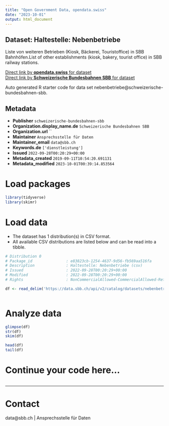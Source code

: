 ```yaml
---
title: "Open Government Data, opendata.swiss"
date: "2023-10-01"
output: html_document
---
```


## Dataset: Haltestelle: Nebenbetriebe

Liste von weiteren Betrieben (Kiosk, Bäckerei, Touristoffice) in SBB Bahnhöfen.List of other establishments (kiosk, bakery, tourist office) in SBB railway stations.

[Direct link by **opendata.swiss** for dataset](https://opendata.swiss/de/dataset/haltestelle-nebenbetriebe)<br>
[Direct link by **Schweizerische Bundesbahnen SBB** for dataset](https://data.sbb.ch/explore/dataset/nebenbetriebe/)

Auto generated R starter code for data set nebenbetriebe@schweizerische-bundesbahnen-sbb.

## Metadata

- **Publisher** `schweizerische-bundesbahnen-sbb`
- **Organization.display_name.de** `Schweizerische Bundesbahnen SBB`
- **Organization.url** ``
- **Maintainer** `Ansprechsstelle für Daten`
- **Maintainer_email** `data@sbb.ch`
- **Keywords.de** `['dienstleistung']`
- **Issued** `2022-09-28T00:20:29+00:00`
- **Metadata_created** `2019-09-11T10:54:20.691131`
- **Metadata_modified** `2023-10-01T00:39:14.853564`


# Load packages

```r

library(tidyverse)
library(skimr)

```

# Load data

-   The dataset has 1 distribution(s) in CSV format.
-   All available CSV distributions are listed below and can be read into a tibble.

```r

# Distribution 0
# Package_id               : e83823cb-1254-4637-9d56-fb569aa516fa
# Description              : Haltestelle: Nebenbetriebe (csv)
# Issued                   : 2022-09-28T00:20:29+00:00
# Modified                 : 2022-09-28T00:20:29+00:00
# Rights                   : NonCommercialAllowed-CommercialAllowed-ReferenceRequired

df <- read_delim('https://data.sbb.ch/api/v2/catalog/datasets/nebenbetriebe/exports/csv')



```

# Analyze data

```r

glimpse(df)
str(df)
skim(df)

head(df)
tail(df)

```

# Continue your code here...

```r

```

------------------------------------------------------------------------

# Contact

data@sbb.ch | Ansprechsstelle für Daten
